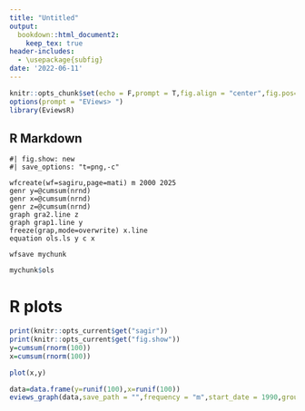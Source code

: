 ```yaml
---
title: "Untitled"
output: 
  bookdown::html_document2:
    keep_tex: true
header-includes:
  - \usepackage{subfig}
date: '2022-06-11'
---
```


```r
knitr::opts_chunk$set(echo = F,prompt = T,fig.align = "center",fig.pos="h",out.width="0.5\\textwidth")
options(prompt = "EViews> ")
library(EviewsR)
```

## R Markdown

```eviews
#| fig.show: new
#| save_options: "t=png,-c"

wfcreate(wf=sagiru,page=mati) m 2000 2025
genr y=@cumsum(nrnd)
genr x=@cumsum(nrnd)
genr z=@cumsum(nrnd)
graph gra2.line z  
graph grap1.line y
freeze(grap,mode=overwrite) x.line
equation ols.ls y c x

wfsave mychunk
```

```r
mychunk$ols

```

# R plots



```r
print(knitr::opts_current$get("sagir"))
print(knitr::opts_current$get("fig.show"))
y=cumsum(rnorm(100))
x=cumsum(rnorm(100))

plot(x,y)
```

```r
data=data.frame(y=runif(100),x=runif(100))
eviews_graph(data,save_path = "",frequency = "m",start_date = 1990,group = F,options = "m")

```
